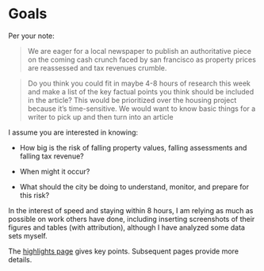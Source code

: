 # Goals {.unnumbered}

Per your note:

> We are eager for a local newspaper to publish an authoritative piece on the coming cash crunch faced by san francisco as property prices are reassessed and tax revenues crumble.

> Do you think you could fit in maybe 4-8 hours of research this week and make a list of the key factual points you think should be included in the article? This would be prioritized over the housing project because it's time-sensitive. We would want to know basic things for a writer to pick up and then turn into an article

I assume you are interested in knowing:

-   How big is the risk of falling property values, falling assessments and falling tax revenue?

-   When might it occur?

-   What should the city be doing to understand, monitor, and prepare for this risk?

In the interest of speed and staying within 8 hours, I am relying as much as possible on work others have done, including inserting screenshots of their figures and tables (with attribution), although I have analyzed some data sets myself.

The [highlights page](highlights.qmd) gives key points. Subsequent pages provide more details.
